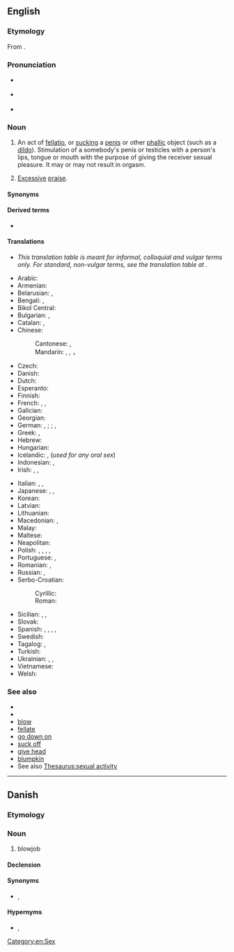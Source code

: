 {{also|blow job}}
==English==
{{wikipedia}}

===Etymology===
From {{compound|en|[[blow|blow off]]|t1=to fellate|pos1=originating among prostitutes from 1933|job}}.

===Pronunciation===
* {{a|UK}} {{IPA|en|/ˈbləʊdʒɒb/}}
* {{a|US}} {{IPA|en|/ˈbloʊdʒɑb/}}
* {{audio|en|en-us-blowjob.ogg|Audio (US)}}

===Noun===
{{en-noun}}

# {{lb|en|sex|vulgar}} An act of [[fellatio]], or [[suck]]ing a [[penis]] or other [[phallic]] object (such as a [[dildo]]). Stimulation of a somebody's penis or testicles with a person's lips, tongue or mouth with the purpose of giving the receiver sexual pleasure. It may or may not result in orgasm.
# {{lb|en|figurative|pejorative}} [[excessive|Excessive]] [[praise]].
#: {{usex|en| You just don't hear much about it because no foreign nation is going to complain when a US president wants to give them a collective '''blowjob'''.}}

====Synonyms====
{{ws|oral sex}}

====Derived terms====
* {{l|en|blow jobber}}

====Translations====
* ''This translation table is meant for informal, colloquial and vulgar terms only. For standard, non-vulgar terms, see the translation table at {{l|en|fellatio}}.''
{{trans-top|the act of fellatio}}
* Arabic: {{t+|ar|مَصّ}}
* Armenian: {{t+|hy|մինետ}}
* Belarusian: {{t|be|міне́т|m}}, {{t|be|адсо́с|m}}
* Bengali: {{t|bn|ব্লোজব|sc=Beng}}, {{t|bn|ব্লো-জব|sc=Beng}}
* Bikol Central: {{t|bcl|tsupa}}
* Bulgarian: {{t+|bg|свирка|f}}, {{t|bg|мине́т|m}}
* Catalan: {{t+|ca|francès|m}}, {{t+|ca|mamada|f}}
* Chinese:
*: Cantonese: {{t|yue|吹簫}}, {{t|yue|吹箫|tr=ceoi1 siu1}}
*: Mandarin: {{t+|cmn|吹功|tr=chuīgōng}}, {{t+|cmn|吹簫}}, {{t+|cmn|吹箫|tr=chuīxiāo}}， {{t+|cmn|口交|tr=kǒu jiāo}}
* Czech: {{t|cs|kuřba|f}}
* Danish: {{t|da|blowjob|n}}
* Dutch: {{t+|nl|pijpbeurt}}
* Esperanto: {{t+|eo|midzo}}
* Finnish: {{t+|fi|suihinotto}}
* French: {{t+|fr|pipe|f}}, {{t+|fr|pompier|m}}, {{t+|fr|turlute|f}}
* Galician: {{t|gl|mamada|f}}
* Georgian: {{t|ka|მინეტი}}
* German: {{q|common terms, but uncountable}} {{t+|de|Blasen|n}}, {{t+|de|Französisch|n}}; {{q|countable}} {{t+|de|Blowjob|m}}; {{t|de|[[Runde]] Blasen}}, {{t|de|[[Runde]] Französisch}}
* Greek: {{t+|el|πίπα|f}}, {{t+|el|τσιμπούκι}}
* Hebrew: {{t+|he|מציצה|tr=mtsitsa}}
* Hungarian: {{t+|hu|leszopás}}
* Icelandic: {{t|is|tott|n}}, {{t|is|munnmök|n-p}} (''used for any oral sex'')
* Indonesian: {{t|id|blowjob}}, {{t+|id|sepong}}
* Irish: {{t|ga|jab diúlta|m}}, {{t|ga|diúl|m}}, {{t|ga|séideog|f}}
{{trans-mid}}
* Italian: {{t+|it|pompino|m}}, {{t+|it|pompa|f}}, {{t+|it|bocchino|m}}
* Japanese: {{t+|ja|尺八|tr=しゃくはち, shakuhachi}}, {{t|ja|しゃくはち|tr=shakuhachi}}, {{t|ja|フェラ|tr=fera|sc=Jpan}}
* Korean: {{t|ko|사까시}}
* Latvian: {{t|lv|sūkāšana|f}}
* Lithuanian: {{t|lt|čiulpimas|m}}
* Macedonian: {{t|mk|пушење}}, {{t|mk|дудлање|n}}
* Malay: {{t|ms|hisap batang}}
* Maltese: {{t|mt|irdiegħ}}
* Neapolitan: {{t|nap|bucchino|m}}
* Polish: {{t|pl|ssanie pały|n}} {{qualifier|vulgar}}, {{t|pl|ssanie fiuta|n}} {{qualifier|vulgar}}, {{t|pl|ssanie chuja|n}} {{qualifier|vulgar}}, {{t+|pl|obciąganie|n}}, {{t|pl|robienie loda}}
* Portuguese: {{t+|pt|boquete|m}} {{q|Brazil}}, {{t|pt|broche|m}} {{q|Portugal}}
* Romanian: {{t+|ro|muie|f}}, {{t|ro|mumu|n}}
* Russian: {{t+|ru|мине́т|m}}, {{t+|ru|отсо́с|m}}
* Serbo-Croatian:
*: Cyrillic: {{t|sh|пушење|n}}
*: Roman: {{t+|sh|pušenje|n}}
* Sicilian: {{t|scn|sucuni|m}}, {{t|scn|sucata|f}}, {{t|scn|pumpinu|m}}
* Slovak: {{t+|sk|fajka|f}}
* Spanish: {{t+|es|mamada|f}}, {{t+|es|francés|m}}, {{t+|es|pete|m}}, {{t+|es|chupada|f}}, {{t+|es|petardo}}
* Swedish: {{t+|sv|avsugning|c}}
* Tagalog: {{t|tl|tsupa}}, {{t|tl|chupa}}
* Turkish: {{t+|tr|sakso}}
* Ukrainian: {{t|uk|мінє́т|m}}, {{t|uk|міне́т|m}}, {{t|uk|відсо́с|m}}
* Vietnamese: {{t+|vi|thổi kèn}}
* Welsh: {{t|cy|calsugno|m}}
{{trans-bottom}}

===See also===
* {{l|en|hand job}}
* {{l|en|foot job}}
* [[blow]]
* [[fellate]]
* [[go down on]]
* [[suck off]]
* [[give head]]
* [[blumpkin]]
* See also [[Thesaurus:sexual activity]]

[[Category:en:Sex]]

----

==Danish==

===Etymology===
{{bor|da|en|blowjob}}

===Noun===
{{da-noun}}

# blowjob

====Declension====
{{da-decl|et|s|blowjobbene||||blowjobbenes|dc=1}}

====Synonyms====
* {{l|da|fellatio}}, {{l|da|sutter}}

====Hypernyms====
* {{l|da|oralsex}}, {{l|da|mundsex}}